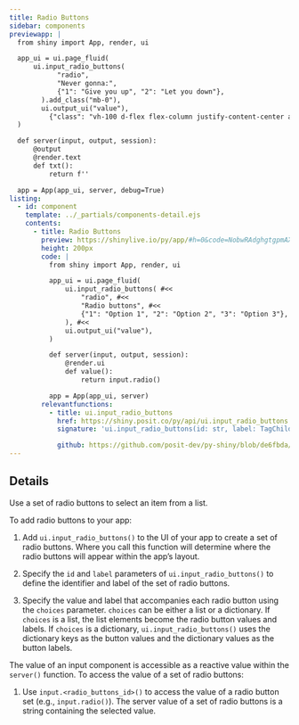 ```yaml
---
title: Radio Buttons
sidebar: components
previewapp: |
  from shiny import App, render, ui

  app_ui = ui.page_fluid(
      ui.input_radio_buttons( 
            "radio", 
            "Never gonna:", 
            {"1": "Give you up", "2": "Let you down"},
        ).add_class("mb-0"), 
        ui.output_ui("value"),
          {"class": "vh-100 d-flex flex-column justify-content-center align-items-center px-4"}
  )

  def server(input, output, session):
      @output
      @render.text
      def txt():
          return f''

  app = App(app_ui, server, debug=True)
listing:
  - id: component
    template: ../_partials/components-detail.ejs
    contents:
      - title: Radio Buttons
        preview: https://shinylive.io/py/app/#h=0&code=NobwRAdghgtgpmAXGKAHVA6VBPMAaMAYwHsIAXOcpMAMwCdiYACAZwAsBLCbJjmVYnTJMAgujxM6lACZw6EgK4cAOtHQB9JUwC8TJVigBzOOpoAbJdIAUqpnb0cMXVArLq6UaR2LqARq7JSFismW3tw5TAPL2JIiTDwu0iAJU9vJn8yQIgWONCIRPsQSIBGSMRQsAB5VDJvArL8SoAmcsqautImVqbIgGY2yI76pgGwAF94gvsASinw-WJXFzclGzAANygLOEi5hKZiojMoFlykSo22AFoSgAY7pmlr8zgADyZtjkMIa44KGAsa6ESgUOhMVBva4AFki41UM1UshorDkGzkVmcrgkSzIKwkLDgZ3qM0QBwAAlIILI6BglAdkUwtjsrKSDuEpGQFHQCliyBhot5Wao0KgdKJ0FZRZoOAS0XJERBVKoJgBdIA
        height: 200px
        code: |
          from shiny import App, render, ui

          app_ui = ui.page_fluid(
              ui.input_radio_buttons( #<<
                  "radio", #<<
                  "Radio buttons", #<<
                  {"1": "Option 1", "2": "Option 2", "3": "Option 3"}, #<<
              ), #<<
              ui.output_ui("value"),
          )

          def server(input, output, session):
              @render.ui
              def value():
                  return input.radio()

          app = App(app_ui, server)
        relevantfunctions:
          - title: ui.input_radio_buttons
            href: https://shiny.posit.co/py/api/ui.input_radio_buttons.html#shiny.ui.input_radio_buttons
            signature: 'ui.input_radio_buttons(id: str, label: TagChild, choices: ChoicesArg, selected: Optional = None, inline: bool = False, width: Optional = None)'

            github: https://github.com/posit-dev/py-shiny/blob/de6fbda/shiny/ui/_input_check_radio.py#L240-L307
---
```


:::{#component}
:::

## Details

Use a set of radio buttons to select an item from a list.

To add radio buttons to your app:

  1. Add `ui.input_radio_buttons()` to the UI of your app to create a set of radio buttons. Where you call this function will determine where the radio buttons will appear within the app's layout. 

  2. Specify the `id` and `label` parameters of `ui.input_radio_buttons()` to define the identifier and label of the set of radio buttons.

  3. Specify the value and label that accompanies each radio button using the `choices` parameter. `choices` can be either a list or a dictionary. If `choices` is a list, the list elements become the radio button values and labels. If `choices` is a dictionary, `ui.input_radio_buttons()` uses the dictionary keys as the button values and the dictionary values as the button labels. 

The value of an input component is accessible as a reactive value within the `server()` function. To access the value of a set of radio buttons:

  1. Use `input.<radio_buttons_id>()` to access the value of a radio button set (e.g., `input.radio()`). The server value of a set of radio buttons is a string containing the selected value. 
